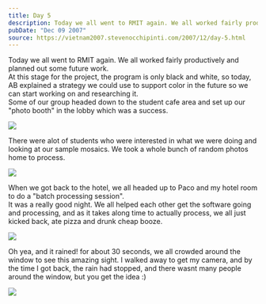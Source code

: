 ```yaml
---
title: Day 5
description: Today we all went to RMIT again. We all worked fairly productively and planned out some future work. At this stage for the project, the prog...
pubDate: "Dec 09 2007"
source: https://vietnam2007.stevenocchipinti.com/2007/12/day-5.html
---
```



Today we all went to RMIT again. We all worked fairly productively and planned out some future work.  
At this stage for the project, the program is only black and white, so today, AB explained a strategy we could use to support color in the future so we can start working on and researching it.  
Some of our group headed down to the student cafe area and set up our "photo booth" in the lobby which was a success.

<Img originalAspectRatio src="2007-vietnam-cambodia/segpgy07g6v96sxdw0hx.jpg" />

There were alot of students who were interested in what we were doing and looking at our sample mosaics. We took a whole bunch of random photos home to process.

<Img originalAspectRatio src="2007-vietnam-cambodia/guzod9of0gvrrxrfzccw.jpg" />

When we got back to the hotel, we all headed up to Paco and my hotel room to do a "batch processing session".  
It was a really good night. We all helped each other get the software going and processing, and as it takes along time to actually process, we all just kicked back, ate pizza and drunk cheap booze.

<Img originalAspectRatio src="2007-vietnam-cambodia/ld4rjm2q9hwwm4n02nsq.jpg" />

Oh yea, and it rained! for about 30 seconds, we all crowded around the window to see this amazing sight. I walked away to get my camera, and by the time I got back, the rain had stopped, and there wasnt many people around the window, but you get the idea :)

<Img originalAspectRatio src="2007-vietnam-cambodia/snbff8qgriwuqawtyr7v.jpg" />
